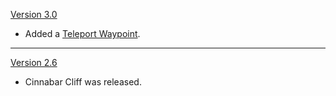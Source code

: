 {{Change History/Header}}
[[Version 3.0]]
* Added a [[Teleport Waypoint]].
----
[[Version 2.6]]
* Cinnabar Cliff was released.